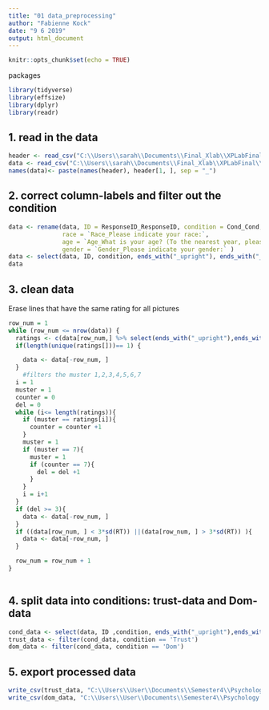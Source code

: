 ```yaml
---
title: "01 data_preprocessing"
author: "Fabienne Kock"
date: "9 6 2019"
output: html_document
---
```


```r
knitr::opts_chunk$set(echo = TRUE)
```
packages
```r
library(tidyverse)
library(effsize)
library(dplyr)
library(readr)
```
## 1. read in the data
```r
header <- read_csv("C:\\Users\\sarah\\Documents\\Final_Xlab\\XPLabFinal\\data\\03 paper\\raw\\S1.csv", n_max = 1)
data <- read_csv("C:\\Users\\sarah\\Documents\\Final_Xlab\\XPLabFinal\\data\\03 paper\\raw\\S1.csv", col_names =  FALSE ,skip = 2)
names(data)<- paste(names(header), header[1, ], sep = "_")
```
## 2. correct column-labels and filter out the condition
```r
data <- rename(data, ID = ResponseID_ResponseID, condition = Cond_Cond,
               race = `Race_Please indicate your race:`,
               age = `Age_What is your age? (To the nearest year, please enter a whole number / below).`,
               gender = `Gender_Please indicate your gender:` )
data <- select(data, ID, condition, ends_with("_upright"), ends_with("_inverted"),  race, age, gender)
data
```

## 3. clean data
Erase lines that have the same rating for all pictures
```r
row_num = 1
while (row_num <= nrow(data)) {
  ratings <- c(data[row_num,] %>% select(ends_with("_upright"),ends_with("_inverted")))
  if(length(unique(ratings[]))== 1) {

    data <- data[-row_num, ]
  }
    #filters the muster 1,2,3,4,5,6,7
  i = 1
  muster = 1
  counter = 0
  del = 0
  while (i<= length(ratings)){
    if (muster == ratings[i]){
      counter = counter +1
    }
    muster = 1
    if (muster == 7){
      muster = 1
      if (counter == 7){
        del = del +1
      }
    }
    i = i+1
  }
  if (del >= 3){
    data <- data[-row_num, ]
  }
  if ((data[row_num, ] < 3*sd(RT)) ||(data[row_num, ] > 3*sd(RT)) ){
    data <- data[-row_num, ]
  }

  row_num = row_num + 1
}
    
```

## 4. split data into conditions: trust-data and Dom-data
```r
cond_data <- select(data, ID ,condition, ends_with("_upright"),ends_with("_inverted"))
trust_data <- filter(cond_data, condition == 'Trust')
dom_data <- filter(cond_data, condition == 'Dom')


```

## 5. export processed data
```r
write_csv(trust_data, "C:\\Users\\User\\Documents\\Semester4\\Psychology Lab\\XPLabFinal\\data\\03 paper\\clean\\S1_trust_data.csv")
write_csv(dom_data, "C:\\Users\\User\\Documents\\Semester4\\Psychology Lab\\XPLabFinal\\data\\03 paper\\clean\\S1_Dom_data.csv")
```



